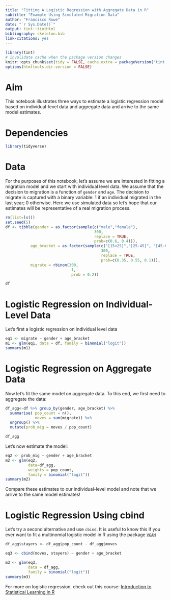 ```yaml
---
title: "Fitting A Logistic Regression with Aggregate Data in R"
subtitle: "Example Using Simulated Migration Data"
author: "Francisco Rowe"
date: "`r Sys.Date()`"
output: tint::tintHtml
bibliography: skeleton.bib
link-citations: yes
---
```


```r
library(tint)
# invalidate cache when the package version changes
knitr::opts_chunk$set(tidy = FALSE, cache.extra = packageVersion('tint'))
options(htmltools.dir.version = FALSE)
```

# Aim

This notebook illustrates three ways to estimate a logistic regression model based on individual-level data and aggregate data and arrive to the same model estimates. 

# Dependencies

```r
library(tidyverse)
```


# Data

For the purposes of this notebook, let's assume we are interested in fitting a migration model and we start with individual level data. We assume that the decision to migration is a function of `gender` and `age`. The decision to migrate is captured with a binary variable: 1 if an individual migrated in the last year; 0 otherwise. Here we use simulated data so let's hope that our estimates will be representative of a real migration process.

```r
rm(list=ls())
set.seed(5)
df <- tibble(gender = as.factor(sample(c("male","female"), 
                                       300, 
                                       replace = TRUE, 
                                       prob=c(0.6, 0.4))),
           age_bracket = as.factor(sample(c("[15<25]","[25-45]", "[45-65]"), 
                                          300, 
                                          replace = TRUE, 
                                          prob=c(0.35, 0.55, 0.1))),
           migrate = rbinom(300, 
                             1, 
                             prob = 0.2))

df
```


# Logistic Regression on Individual-Level Data

Let's first a logistic regression on individual level data

```r
eq1 <- migrate ~ gender + age_bracket
m1 <- glm(eq1, data = df, family = binomial("logit"))
summary(m1)
```

# Logistic Regression on Aggregate Data

Now let's fit the same model on aggregate data. To this end, we first need to aggregate the data:

```r
df_agg<-df %>% group_by(gender, age_bracket) %>%
  summarise( pop_count = n(), 
             moves = sum(migrate)) %>%
  ungroup() %>% 
  mutate(prob_mig = moves / pop_count)

df_agg
```

Let's now estimate the model:

```r
eq2 <- prob_mig ~ gender + age_bracket
m2 <- glm(eq2,
          data=df_agg,
          weights = pop_count, 
          family = binomial("logit"))
summary(m2)
```

Compare these estimates to our individual-level model and note that we arrive to the same model estimates!

# Logistic Regression Using cbind

Let's try a second alternative and use `cbind`. It is useful to know this if you ever want to fit a multinomial logistic model in R using the package [`VGAM`](https://cran.r-project.org/web/packages/VGAM/index.html)

```r
df_agg$stayers <- df_agg$pop_count - df_agg$moves

eq3 <- cbind(moves, stayers) ~ gender + age_bracket

m3 <- glm(eq3, 
          data = df_agg,
          family = binomial("logit"))
summary(m3)
```

For more on logistic regression, check out this course: [Introduction to Statistical Learning in R](https://fcorowe.github.io/sl/)
